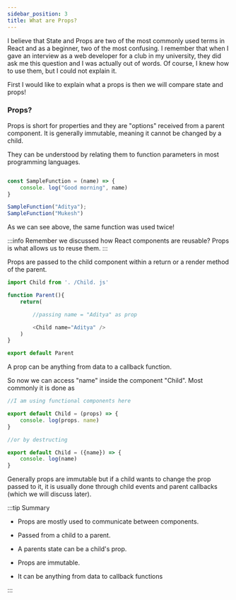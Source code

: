 ```yaml
---
sidebar_position: 3
title: What are Props?
---
```


I believe that State and Props are two of the most commonly used terms in React and as a beginner, two of the most confusing. I remember that when I gave an interview as a web developer for a club in my university, they did ask me this question and I was actually out of words.  Of course, I knew how to use them, but I could not explain it. 

First I would like to explain what a props is then we will compare state and props!

### Props?
Props is short for properties and they are "options" received from a parent component. It is generally immutable, meaning it cannot be changed by a child.

They can be understood by relating them to function parameters in most programming languages. 

```js title="A regular Javascript function"

const SampleFunction = (name) => {
    console. log("Good morning", name)
}

SampleFunction("Aditya");
SampleFunction("Mukesh")
```

As we can see above, the same function was used twice!

:::info
Remember we discussed how React components are reusable? Props is what allows us to reuse them. 
:::


Props are passed to the child component within a return or a render method of the parent. 

```js
import Child from '. /Child. js'

function Parent(){
    return(

        //passing name = "Aditya" as prop

        <Child name="Aditya" />
    )
}

export default Parent
```

A prop can be anything from data to a callback function.

So now we can access "name" inside the component "Child".  Most commonly it is done as 

```js
//I am using functional components here

export default Child = (props) => {
    console. log(props. name)
}

//or by destructing

export default Child = ({name}) => {
    console. log(name)
}
```

Generally props are immutable but if a child wants to change the prop passed to it, it is usually done through child events and parent callbacks (which we will discuss later). 

:::tip Summary

- Props are mostly used to communicate between components.

- Passed from a child to a parent.

- A parents state can be a child's prop.

- Props are immutable.

- It can be anything from data to callback functions

:::